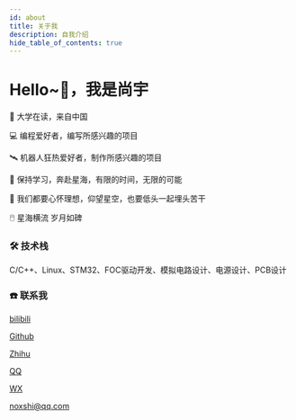 ```yaml
---
id: about
title: 关于我
description: 自我介绍
hide_table_of_contents: true
---
```



# Hello~👋，我是尚宇

🧑 大学在读，来自中国

💻 编程爱好者，编写所感兴趣的项目

🛰️ 机器人狂热爱好者，制作所感兴趣的项目

🌌 保持学习，奔赴星海，有限的时间，无限的可能

🦾 我们都要心怀理想，仰望星空，也要低头一起埋头苦干

🖱️ 星海横流 岁月如碑

### 🛠 技术栈
C/C++、Linux、STM32、FOC驱动开发、模拟电路设计、电源设计、PCB设计

### ☎️ 联系我

<p style={{display: 'flex', gap: '0.5rem'}}> <BilibiliIcon /> <a href="https://space.bilibili.com/511798206?spm_id_from=333.1007.0.0" target="_blank">bilibili</a></p>

<p style={{display: 'flex', gap: '0.5rem'}}> <GithubIcon /> <a href="https://github.com/disnox" target="_blank">Github</a></p>

<p style={{display: 'flex', gap: '0.5rem'}}> <ZhihuIcon /> <a href="https://www.zhihu.com/people/chui-zi-26-38" target="_blank">Zhihu</a></p>

<p style={{display: 'flex', gap: '0.5rem'}}> <QqIcon /> <a href="http://wpa.qq.com/msgrd?v=3&uin=45273526&site=qq&menu=yes" target="_blank">QQ</a></p>

<p style={{display: 'flex', gap: '0.5rem'}}> <WxIcon /> <a href="http://n0i.cn/1DmzeU" target="_blank">WX</a></p>

<p style={{display: 'flex', gap: '0.5rem'}}> <EmailIcon /> <a href="mailto:noxshi@qq.com" target="_blank">noxshi@qq.com</a></p>
